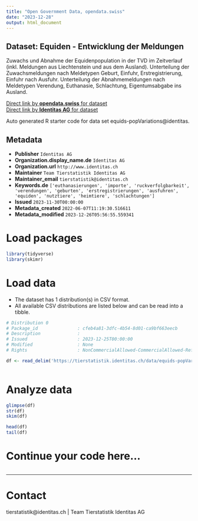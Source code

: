 ```yaml
---
title: "Open Government Data, opendata.swiss"
date: "2023-12-28"
output: html_document
---
```


## Dataset: Equiden - Entwicklung der Meldungen

Zuwachs und Abnahme der Equidenpopulation in der TVD im Zeitverlauf (inkl. Meldungen aus Liechtenstein und aus dem Ausland). Unterteilung der Zuwachsmeldungen nach Meldetypen Geburt, Einfuhr, Erstregistrierung, Einfuhr nach Ausfuhr. Unterteilung der Abnahmemeldungen nach Meldetypen Verendung, Euthanasie, Schlachtung, Eigentumsabgabe ins Ausland. 

[Direct link by **opendata.swiss** for dataset](https://opendata.swiss/de/dataset/equiden-entwicklung-der-meldungen)<br>
[Direct link by **Identitas AG** for dataset](https://tierstatistik.identitas.ch/)

Auto generated R starter code for data set equids-popVariations@identitas.

## Metadata

- **Publisher** `Identitas AG`
- **Organization.display_name.de** `Identitas AG`
- **Organization.url** `http://www.identitas.ch`
- **Maintainer** `Team Tierstatistik Identitas AG`
- **Maintainer_email** `tierstatistik@identitas.ch`
- **Keywords.de** `['euthanasierungen', 'importe', 'ruckverfolgbarkeit', 'verendungen', 'geburten', 'erstregistrierungen', 'ausfuhren', 'equiden', 'nutztiere', 'heimtiere', 'schlachtungen']`
- **Issued** `2023-11-30T00:00:00`
- **Metadata_created** `2022-06-07T11:19:30.516611`
- **Metadata_modified** `2023-12-26T05:56:55.559341`


# Load packages

```r

library(tidyverse)
library(skimr)

```

# Load data

-   The dataset has 1 distribution(s) in CSV format.
-   All available CSV distributions are listed below and can be read into a tibble.

```r

# Distribution 0
# Package_id               : cfeb4a81-3dfc-4b54-8d01-ca9bf663eecb
# Description              : 
# Issued                   : 2023-12-25T00:00:00
# Modified                 : None
# Rights                   : NonCommercialAllowed-CommercialAllowed-ReferenceRequired

df <- read_delim('https://tierstatistik.identitas.ch/data/equids-popVariations.csv')



```

# Analyze data

```r

glimpse(df)
str(df)
skim(df)

head(df)
tail(df)

```

# Continue your code here...

```r

```

------------------------------------------------------------------------

# Contact

tierstatistik@identitas.ch | Team Tierstatistik Identitas AG
